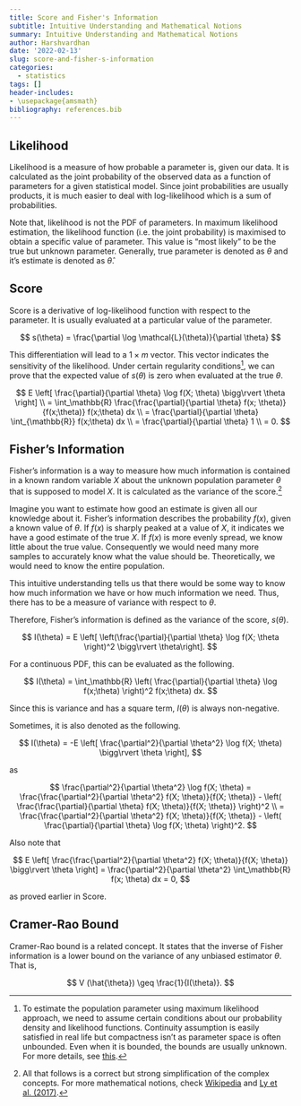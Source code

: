 ```yaml
---
title: Score and Fisher's Information
subtitle: Intuitive Understanding and Mathematical Notions
summary: Intuitive Understanding and Mathematical Notions
author: Harshvardhan
date: '2022-02-13'
slug: score-and-fisher-s-information
categories:
  - statistics
tags: []
header-includes:
- \usepackage{amsmath}
bibliography: references.bib
---
```


## Likelihood

Likelihood is a measure of how probable a parameter is, given our data. It is calculated as the joint probability of the observed data as a function of parameters for a given statistical model. Since joint probabilities are usually products, it is much easier to deal with log-likelihood which is a sum of probabilities.

Note that, likelihood is not the PDF of parameters. In maximum likelihood estimation, the likelihood function (i.e. the joint probability) is maximised to obtain a specific value of parameter. This value is "most likely" to be the true but unknown parameter. Generally, true parameter is denoted as $\theta$ and it's estimate is denoted as $\hat{\theta}$.

## Score

Score is a derivative of log-likelihood function with respect to the parameter. It is usually evaluated at a particular value of the parameter.

$$
s(\theta) = \frac{\partial \log \mathcal{L}(\theta)}{\partial \theta}
$$

This differentiation will lead to a $1 \times m$ vector. This vector indicates the sensitivity of the likelihood. Under certain regularity conditions[^1], we can prove that the expected value of $s(\theta)$ is zero when evaluated at the true $\theta$.

[^1]: To estimate the population parameter using maximum likelihood approach, we need to assume certain conditions about our probability density and likelihood functions. Continuity assumption is easily satisfied in real life but compactness isn't as parameter space is often unbounded. Even when it is bounded, the bounds are usually unknown. For more details, see [this](https://en.wikipedia.org/wiki/Likelihood_function#Regularity_conditions).

$$
E \left[ \frac{\partial}{\partial \theta} \log f(X; \theta) \bigg\rvert \theta \right] \\
= \int_\mathbb{R} \frac{\frac{\partial}{\partial \theta} f(x; \theta)}{f(x;\theta)}
f(x;\theta) dx \\
= \frac{\partial}{\partial \theta} \int_{\mathbb{R}} f(x;\theta) dx \\
= \frac{\partial}{\partial \theta} 1 \\
= 0.
$$

## Fisher's Information

Fisher's information is a way to measure how much information is contained in a known random variable $X$ about the unknown population parameter $\theta$ that is supposed to model $X$. It is calculated as the variance of the score.[^2]

[^2]: All that follows is a correct but strong simplification of the complex concepts. For more mathematical notions, check [Wikipedia](https://en.wikipedia.org/wiki/Fisher_information) and [Ly et al. (2017)](https://arxiv.org/pdf/1705.01064.pdf).

Imagine you want to estimate how good an estimate is given all our knowledge about it. Fisher's information describes the probability $f(x)$, given a known value of $\theta$. If $f(x)$ is sharply peaked at a value of $X$, it indicates we have a good estimate of the true $X$. If $f(x)$ is more evenly spread, we know little about the true value. Consequently we would need many more samples to accurately know what the value should be. Theoretically, we would need to know the entire population.

This intuitive understanding tells us that there would be some way to know how much information we have or how much information we need. Thus, there has to be a measure of variance with respect to $\theta$.

Therefore, Fisher's information is defined as the variance of the score, $s(\theta)$.

$$
I(\theta) = E \left[ \left(\frac{\partial}{\partial \theta} \log f(X; \theta \right)^2 \bigg\rvert \theta\right].
$$

For a continuous PDF, this can be evaluated as the following.

$$
I(\theta) = \int_\mathbb{R} \left( \frac{\partial}{\partial \theta} \log f(x;\theta) \right)^2 f(x;\theta) dx.
$$

Since this is variance and has a square term, $I(\theta)$ is always non-negative.

Sometimes, it is also denoted as the following.

$$
I(\theta) = -E \left[ \frac{\partial^2}{\partial \theta^2} \log f(X; \theta) \bigg\rvert \theta \right],
$$

as

$$
\frac{\partial^2}{\partial \theta^2} \log f(X; \theta) = \frac{\frac{\partial^2}{\partial \theta^2} f(X; \theta)}{f(X; \theta)} - \left( \frac{\frac{\partial}{\partial \theta} f(X; \theta)}{f(X; \theta)} \right)^2 \\
= \frac{\frac{\partial^2}{\partial \theta^2} f(X; \theta)}{f(X; \theta)} - \left( \frac{\partial}{\partial \theta} \log f(X; \theta) \right)^2.
$$

Also note that

$$
E \left[ \frac{\frac{\partial^2}{\partial \theta^2} f(X; \theta)}{f(X; \theta)} \bigg\rvert \theta \right] = \frac{\partial^2}{\partial \theta^2} \int_\mathbb{R} f(x; \theta) dx = 0,
$$

as proved earlier in Score.

## Cramer-Rao Bound

Cramer-Rao bound is a related concept. It states that the inverse of Fisher information is a lower bound on the variance of any unbiased estimator $\theta$. That is,

$$
V (\hat{\theta}) \geq \frac{1}{I(\theta)}.
$$

